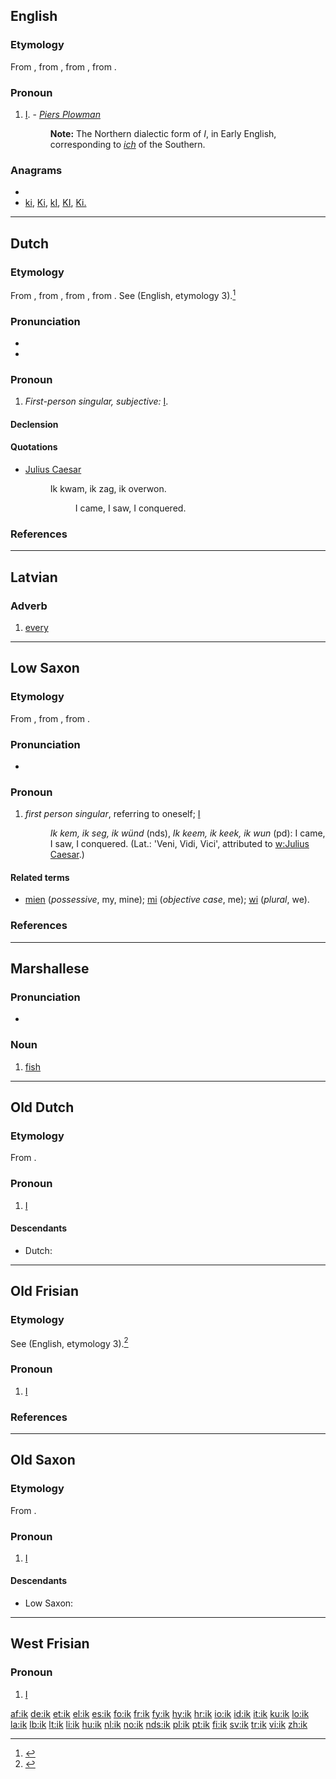 ==English==

===Etymology===
From {{etyl|enm}}, from {{etyl|ang}} {{term|ic|ic|I|pos=pronoun|lang=ang}}, from {{proto|Germanic|ek|I|pos=pronoun|lang=en}}, from {{proto|Indo-European|éǵh₂|I|pos=pronoun}}.

===Pronoun===
{{infl|en|pronoun}}

# {{obsolete}} [[I]]. - ''[[Piers Plowman]]''
#: '''Note:''' The Northern dialectic form of ''I'', in Early English, corresponding to ''[[ich]]'' of the Southern.

===Anagrams===
* {{alphagram|ik}}
* [[ki#English|ki]], [[Ki#English|Ki]], [[kI#English|kI]], [[KI#English|KI]], [[Ki.#English|Ki.]]

----

==Dutch==

===Etymology===
From {{etyl|dum|nl}} {{term|ic|lang=dum}}, from {{etyl|odt|nl}} {{term|ik|lang=odt}}, from {{proto|Germanic|ek|lang=nl}}, from {{proto|Indo-European|éǵh₂|lang=nl}}.
See {{term|I|lang=en}} (English, etymology 3).<ref>{{R:EWddS|ed=22}}</ref>

===Pronunciation===
* {{audio|Nl-ik.ogg|audio}}
* {{IPA|/ɪk/|lang=nl}}

===Pronoun===
{{infl|nl|personal pronoun}}

# ''First-person singular, subjective:'' [[I]].

====Declension====
{{nl-decl-personal pronouns}}

====Quotations====
* [[w:Julius Caesar|Julius Caesar]]
*: Ik kwam, ik zag, ik overwon.
*:: I came, I saw, I conquered.

===References===
<references/>
----

==Latvian==

===Adverb===
{{infl|lv|adverb}}

# [[every]]

----

==Low Saxon==

===Etymology===
From {{etyl|osx|nds}} {{term|ik|lang=osx}}, from {{proto|Germanic|ek|lang=nds}}, from {{proto|Indo-European|éǵh₂|lang=nds}}.

===Pronunciation===
* {{IPA|/ik/|lang=nds}}

===Pronoun===
{{infl|nds|pronoun}}

# ''first person singular'', referring to oneself; [[I]]
#: ''Ik kem, ik seg, ik wünd'' (nds), ''Ik keem, ik keek, ik wun'' (pd): I came, I saw, I conquered. (Lat.: 'Veni, Vidi, Vici', attributed to [[w:Julius Caesar]].)

====Related terms====
* [[mien]] (''possessive'', my, mine); [[mi]] (''objective case'', me); [[wi]] (''plural'', we).

===References===
<references/>
----

==Marshallese==

===Pronunciation===
* {{IPA|/ik/|lang=mh}}

===Noun===
{{infl|mh|noun}}

# [[fish]]

----

==Old Dutch==
===Etymology===
From {{proto|Germanic|ek|lang=odt}}.

===Pronoun===
{{infl|odt|pronoun}}

# [[I]]

====Descendants====
* Dutch: {{l|nl|ik}}

----

==Old Frisian==
===Etymology===
See {{term|I|lang=en}} (English, etymology 3).<ref>{{R:EWddS ‎}}</ref>

===Pronoun===
{{infl|ofs|pronoun}}

# [[I]]

===References===
<references/>

----

==Old Saxon==
===Etymology===
From {{proto|Germanic|ek|lang=osx}}.

===Pronoun===
{{infl|osx|pronoun}}

# [[I]]

====Descendants====
* Low Saxon: {{l|nds|ik}}

----

==West Frisian==

===Pronoun===
{{infl|fy|pronoun}}

# [[I]]

[[af:ik]]
[[de:ik]]
[[et:ik]]
[[el:ik]]
[[es:ik]]
[[fo:ik]]
[[fr:ik]]
[[fy:ik]]
[[hy:ik]]
[[hr:ik]]
[[io:ik]]
[[id:ik]]
[[it:ik]]
[[ku:ik]]
[[lo:ik]]
[[la:ik]]
[[lb:ik]]
[[lt:ik]]
[[li:ik]]
[[hu:ik]]
[[nl:ik]]
[[no:ik]]
[[nds:ik]]
[[pl:ik]]
[[pt:ik]]
[[fi:ik]]
[[sv:ik]]
[[tr:ik]]
[[vi:ik]]
[[zh:ik]]